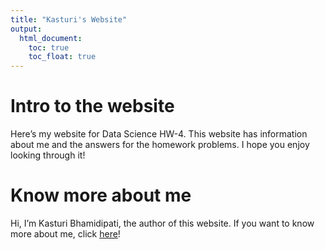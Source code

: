 ```yaml
---
title: "Kasturi's Website"
output: 
  html_document:
    toc: true
    toc_float: true
---
```


# Intro to the website 

Here's my website for Data Science HW-4. This website has information about me and the answers for the homework problems. I hope you enjoy looking through it! 

# Know more about me

Hi, I'm Kasturi Bhamidipati, the author of this website. If you want to know more about me, click [here](about.html)! 






